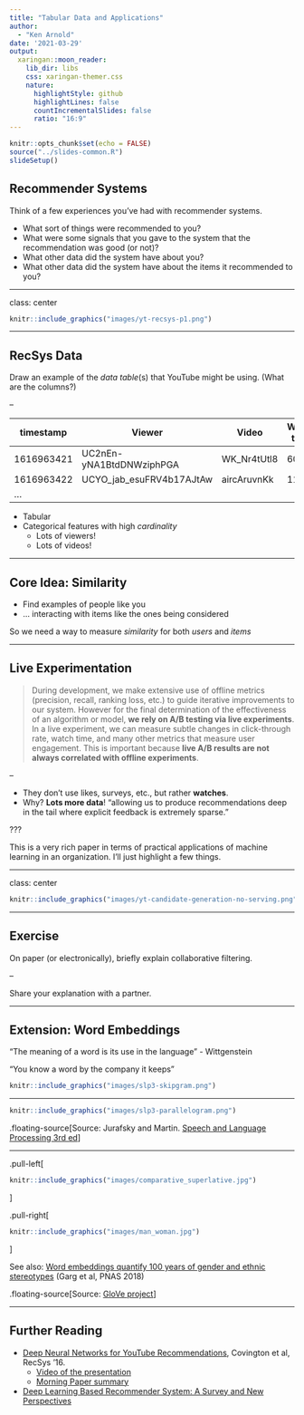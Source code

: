 ```yaml
---
title: "Tabular Data and Applications"
author: 
  - "Ken Arnold"
date: '2021-03-29'
output:
  xaringan::moon_reader:
    lib_dir: libs
    css: xaringan-themer.css
    nature:
      highlightStyle: github
      highlightLines: false
      countIncrementalSlides: false
      ratio: "16:9"
---
```


```r
knitr::opts_chunk$set(echo = FALSE)
source("../slides-common.R")
slideSetup()
```

## Recommender Systems

Think of a few experiences you've had with recommender systems.

* What sort of things were recommended to you?
* What were some signals that you gave to the system that the recommendation was good (or not)?
* What other data did the system have about you?
* What other data did the system have about the items it recommended to you?

---

class: center

```r
knitr::include_graphics("images/yt-recsys-p1.png")
```

---

## RecSys Data

Draw an example of the *data table*(s) that YouTube might be using. (What are the columns?)

--

| timestamp | Viewer | Video | Watch time |
|----|---|---|---|---|
| 1616963421 | UC2nEn-yNA1BtdDNWziphPGA | WK_Nr4tUtl8 | 600 |
| 1616963422 | UCYO_jab_esuFRV4b17AJtAw | aircAruvnKk | 1153 |
| ...


* Tabular
* Categorical features with high *cardinality*
  * Lots of viewers!
  * Lots of videos!

---

## Core Idea: Similarity

* Find examples of people like you
* ... interacting with items like the ones being considered

So we need a way to measure *similarity* for both *users* and *items*

---

## Live Experimentation

> During development, we make extensive use of offline metrics (precision, recall, ranking loss, etc.) to guide iterative improvements to our system. However for the final determination of the effectiveness of an algorithm or model, **we rely on A/B testing via live experiments**. In a live experiment, we can measure subtle changes in click-through rate, watch time, and many other metrics that measure user engagement. This is important because **live A/B results are not always correlated with offline experiments**.

--

* They don't use likes, surveys, etc., but rather **watches**.
* Why? **Lots more data**! "allowing us to produce recommendations deep in the tail where explicit feedback is extremely sparse."

???

This is a very rich paper in terms of practical applications of machine learning in an organization.
I'll just highlight a few things.

---

class: center

```r
knitr::include_graphics("images/yt-candidate-generation-no-serving.png")
```


---

## Exercise

On paper (or electronically), briefly explain collaborative filtering.

--

Share your explanation with a partner.

---

## Extension: Word Embeddings

"The meaning of a word is its use in the language" - Wittgenstein

"You know a word by the company it keeps"

```r
knitr::include_graphics("images/slp3-skipgram.png")
```


---

```r
knitr::include_graphics("images/slp3-parallelogram.png")
```

.floating-source[Source: Jurafsky and Martin. [Speech and Language Processing 3rd ed](https://web.stanford.edu/~jurafsky/slp3/)]

---

.pull-left[
```r
knitr::include_graphics("images/comparative_superlative.jpg")
```
]

.pull-right[
```r
knitr::include_graphics("images/man_woman.jpg")
```
]

See also:
[Word embeddings quantify 100 years of gender and ethnic stereotypes](https://www.pnas.org/content/115/16/E3635) (Garg et al, PNAS 2018)

.floating-source[Source: [GloVe project](https://nlp.stanford.edu/projects/glove/)]

---

## Further Reading

* [Deep Neural Networks for YouTube Recommendations](https://research.google.com/pubs/pub45530.html), Covington et al, RecSys ’16.
  * [Video of the presentation](https://www.youtube.com/watch?v=WK_Nr4tUtl8)
  * [Morning Paper summary](https://blog.acolyer.org/2016/09/19/deep-neural-networks-for-youtube-recommendations/)
* [Deep Learning Based Recommender System: A Survey and New Perspectives](https://doi.org/10.1145/3285029)
